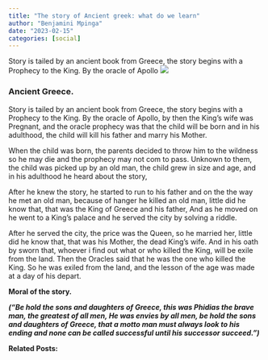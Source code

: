 ```yaml
---
title: "The story of Ancient greek: what do we learn"
author: "Benjamini Mpinga"
date: "2023-02-15"
categories: [social]
---
```


Story is tailed by an ancient book from Greece, the story begins with a Prophecy to the King. By the oracle of Apollo
![](ben_fety.jpg)

### Ancient Greece.

Story is tailed by an ancient book from Greece, the story begins with a Prophecy to the King. By the oracle of Apollo, by then the King's wife was Pregnant, and the oracle prophecy was that the child will be born and in his adulthood, the child will kill his father and marry his Mother.

When the child was born, the parents decided to throw him to the wildness so he may die and the prophecy may not com to pass. Unknown to them, the child was picked up by an old man, the child grew in size and age, and in his adulthood he heard about the story,

After he knew the story, he started to run to his father and on the the way he met an old man, because of hanger he killed an old man, little did he know that, that was the King of Greece and his father, And as he moved on he went to a King's palace and he served the city by solving a riddle.

After he served the city, the price was the Queen, so he married her, little did he know that, that was his Mother, the dead King's wife. And in his oath by sworn  that, whoever i find out what or who killed the King, will be exile from the land. Then the Oracles said that he was the one who killed the King. So he was exiled from the land, and the lesson of the age was made at a day of his depart.

**Moral of the story.**

***("Be hold the sons and daughters of Greece, this was Phidias the brave man, the greatest of all men, He was envies by all men, be hold the sons and daughters of Greece, that a motto man must always look to his ending and none can be called successful until his successor succeed.")***


**Related Posts:**
